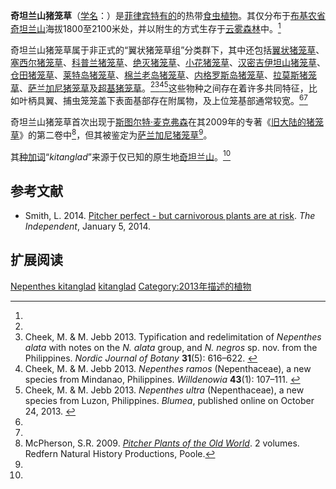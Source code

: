 {{Speciesbox
|image =Nepenthes kitanglad upper pitcher.jpg
|image_caption = 奇坦兰山猪笼草的上位笼
|taxon=Nepenthes kitanglad
|authority = [[马修·杰布|Jebb]] & [[马丁·奇克|Cheek]] (2013)<ref name=kitanglad>Cheek, M. & M. Jebb 2013. Recircumscription of the ''Nepenthes alata'' group (Caryophyllales: Nepenthaceae), in the Philippines, with four new species. ''European Journal of Taxonomy'' '''69''': 1–23. {{DOI|10.5852/ejt.2013.69}}</ref>
|synonyms =
}}

'''奇坦兰山猪笼草'''（[[学名|学名]]：''{{lang|la|Nepenthes kitanglad}}''）是[[菲律宾|菲律宾]][[特有种|特有的]]的热带[[食虫植物|食虫植物]]。其仅分布于[[布基农省|布基农省]][[奇坦兰山|奇坦兰山]]海拔1800至2100米处，并以附生的方式生存于[[云雾森林|云雾森林]]中。<ref name=kitanglad />

奇坦兰山猪笼草属于非正式的“翼状猪笼草组”分类群下，其中还包括[[翼状猪笼草|翼状猪笼草]]{{small|（''N. alata''）}}、[[塞西尔猪笼草|塞西尔猪笼草]]{{small|（''N. ceciliae''）}}、[[科普兰猪笼草|科普兰猪笼草]]{{small|（''N. copelandii''）}}、[[绝灭猪笼草|绝灭猪笼草]]{{small|（''N. extincta''）}}、[[小花猪笼草|小花猪笼草]]{{small|（''N. graciliflora''）}}、[[汉密吉伊坦山猪笼草|汉密吉伊坦山猪笼草]]{{small|（''N. hamiguitanensi''）}}、[[仓田猪笼草|仓田猪笼草]]{{small|（''N. kurata''）}}、[[莱特岛猪笼草|莱特岛猪笼草]]{{small|（''N. leyte''）}}、[[棉兰老岛猪笼草|棉兰老岛猪笼草]]{{small|（''N. mindanaoensis''）}}、[[内格罗斯岛猪笼草|内格罗斯岛猪笼草]]{{small|（''N. negros''）}}、[[拉莫斯猪笼草|拉莫斯猪笼草]]{{small|（''N. ramos''）}}、[[萨兰加尼猪笼草|萨兰加尼猪笼草]]{{small|（''N. saranganiensis''）}}及[[超基猪笼草|超基猪笼草]]{{small|（''N. ultra''）}}。<ref name=kitanglad /><ref name=negros>Cheek, M. & M. Jebb 2013. Typification and redelimitation of ''Nepenthes alata'' with notes on the ''N. alata'' group, and ''N. negros'' sp. nov. from the Philippines. ''Nordic Journal of Botany'' '''31'''(5): 616–622. {{DOI|10.1111/j.1756-1051.2012.00099.x}}</ref><ref name=ramos>Cheek, M. & M. Jebb 2013. ''Nepenthes ramos'' (Nepenthaceae), a new species from Mindanao, Philippines. ''Willdenowia'' '''43'''(1): 107–111. {{DOI|10.3372/wi.43.43112}}</ref><ref name=ultra>Cheek, M. & M. Jebb 2013. ''Nepenthes ultra'' (Nepenthaceae), a new species from Luzon, Philippines. ''Blumea'', published online on October 24, 2013. {{DOI|10.3767/000651913X675124}}</ref>这些物种之间存在着许多共同特征，比如叶柄具翼、捕虫笼笼盖下表面基部存在附属物，及上位笼基部通常较宽。<ref name=kitanglad /><ref name=negros />

奇坦兰山猪笼草首次出现于[[斯图尔特·麦克弗森|斯图尔特·麦克弗森]]在其2009年的专著《[[旧大陆的猪笼草|旧大陆的猪笼草]]》的第二卷中<ref name=McPherson>McPherson, S.R. 2009. ''[[旧大陆的猪笼草|Pitcher Plants of the Old World]]''. 2 volumes. Redfern Natural History Productions, Poole.</ref>，但其被鉴定为[[萨兰加尼猪笼草|萨兰加尼猪笼草]]<ref name=kitanglad />。

其[[种加词|种加词]]“''kitanglad''”来源于仅已知的原生地[[奇坦兰山|奇坦兰山]]。<ref name=kitanglad />

==参考文献==
{{reflist|2}}
{{refbegin}}
* Smith, L. 2014. [http://www.independent.co.uk/news/science/pitcher-perfect--but-carnivorous-plants-are-at-risk-9039195.html Pitcher perfect - but carnivorous plants are at risk]{{Wayback|url=http://www.independent.co.uk/news/science/pitcher-perfect--but-carnivorous-plants-are-at-risk-9039195.html |date=20140112072047 }}. ''The Independent'', January 5, 2014. <!--http://www.webcitation.org/6MQzt4wuV-->
{{refend}}

== 扩展阅读 ==
{{refbegin|2}}
{{commons-inline|Nepenthes kitanglad|奇坦兰山猪笼草}}
{{wikispecies-inline|Nepenthes kitanglad|奇坦兰山猪笼草}}
{{refend}}

{{Nepenthes}}
{{Taxonbar|from=Q15622893}}

[[Category:亚洲食虫植物|Nepenthes kitanglad]]
[[Category:猪笼草属|kitanglad]]
[[Category:2013年描述的植物|Category:2013年描述的植物]]
